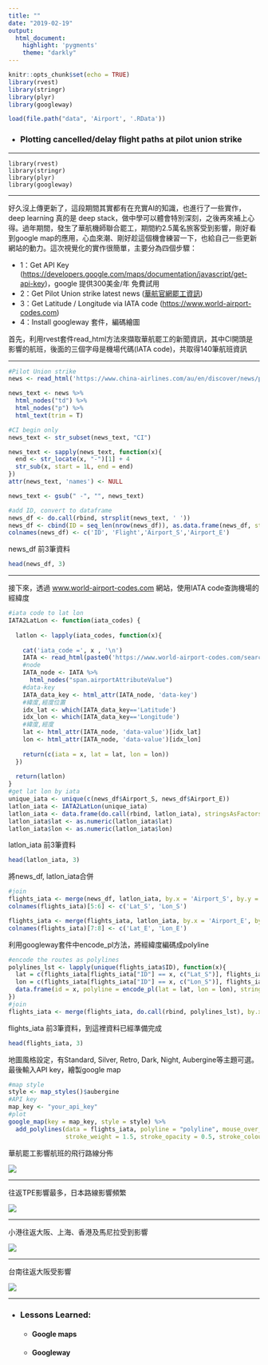 ```yaml
---
title: ""
date: "2019-02-19"
output: 
  html_document:
    highlight: 'pygments'
    theme: "darkly"
---
```


```r
knitr::opts_chunk$set(echo = TRUE)
library(rvest)
library(stringr)
library(plyr)
library(googleway)

load(file.path("data", 'Airport', '.RData'))
```

* ### Plotting cancelled/delay flight paths at pilot union strike

***

    library(rvest)
    library(stringr)
    library(plyr)
    library(googleway)
    
***

好久沒上傳更新了，這段期間其實都有在充實AI的知識，也進行了一些實作，deep learning 真的是 deep stack，做中學可以體會特別深刻，之後再來補上心得。過年期間，發生了華航機師聯合罷工，期間約2.5萬名旅客受到影響，剛好看到google map的應用，心血來潮、剛好趁這個機會練習一下，也給自己一些更新網站的動力。這次視覺化的實作很簡單，主要分為四個步驟：

  + 1：Get API Key (<a href='https://developers.google.com/maps/documentation/javascript/get-api-key' target="_blank">https://developers.google.com/maps/documentation/javascript/get-api-key</a>)，google 提供300美金/年 免費試用
  + 2：Get Pilot Union strike latest news (<a href='https://www.china-airlines.com/au/en/discover/news/press-release/announcement' target="_blank">華航官網罷工資訊</a>)
  + 3：Get Latitude / Longitude via IATA code (<a href='https://www.world-airport-codes.com' target="_blank">https://www.world-airport-codes.com</a>)
  + 4：Install googleway 套件，編碼繪圖

首先，利用rvest套件read_html方法來擷取華航罷工的新聞資訊，其中CI開頭是影響的航班，後面的三個字母是機場代碼(IATA code)，共取得140筆航班資訊

***

```r

#Pilot Union strike
news <- read_html('https://www.china-airlines.com/au/en/discover/news/press-release/announcement')

news_text <- news %>%
  html_nodes("td") %>%
  html_nodes("p") %>%
  html_text(trim = T)

#CI begin only
news_text <- str_subset(news_text, "CI")

news_text <- sapply(news_text, function(x){
  end <- str_locate(x, "-")[1] + 4
  str_sub(x, start = 1L, end = end)
})
attr(news_text, 'names') <- NULL

news_text <- gsub(" -", "", news_text)

#add ID, convert to dataframe
news_df <- do.call(rbind, strsplit(news_text, ' '))
news_df <- cbind(ID = seq_len(nrow(news_df)), as.data.frame(news_df, stringsAsFactors  =FALSE))
colnames(news_df) <- c('ID', 'Flight','Airport_S','Airport_E')
```

news_df 前3筆資料

```r
head(news_df, 3)
```
***

接下來，透過 <a href='https://www.world-airport-codes.com' target="_blank">www.world-airport-codes.com</a> 網站，使用IATA code查詢機場的經緯度

```r

#iata code to lat lon
IATA2LatLon <- function(iata_codes) {
  
  latlon <- lapply(iata_codes, function(x){
    
    cat('iata_code =', x , '\n')
    IATA <- read_html(paste0('https://www.world-airport-codes.com/search/?s=', x))
    #node
    IATA_node <- IATA %>%
      html_nodes("span.airportAttributeValue")
    #data-key
    IATA_data_key <- html_attr(IATA_node, 'data-key')
    #緯度,經度位置
    idx_lat <- which(IATA_data_key=='Latitude')
    idx_lon <- which(IATA_data_key=='Longitude')
    #緯度,經度
    lat <- html_attr(IATA_node, 'data-value')[idx_lat]
    lon <- html_attr(IATA_node, 'data-value')[idx_lon]
    
    return(c(iata = x, lat = lat, lon = lon))
  })
  
  return(latlon)
}
#get lat lon by iata
unique_iata <- unique(c(news_df$Airport_S, news_df$Airport_E))
latlon_iata <- IATA2LatLon(unique_iata)
latlon_iata <- data.frame(do.call(rbind, latlon_iata), stringsAsFactors = FALSE)
latlon_iata$lat <- as.numeric(latlon_iata$lat)
latlon_iata$lon <- as.numeric(latlon_iata$lon)
```

latlon_iata 前3筆資料

```r
head(latlon_iata, 3)
```

將news_df, latlon_iata合併

```r

#join
flights_iata <- merge(news_df, latlon_iata, by.x = 'Airport_S', by.y = 'iata')
colnames(flights_iata)[5:6] <- c('Lat_S', 'Lon_S')

flights_iata <- merge(flights_iata, latlon_iata, by.x = 'Airport_E', by.y = 'iata')
colnames(flights_iata)[7:8] <- c('Lat_E', 'Lon_E')
```

利用googleway套件中encode_pl方法，將經緯度編碼成polyline

```r
#encode the routes as polylines
polylines_lst <- lapply(unique(flights_iata$ID), function(x){
  lat = c(flights_iata[flights_iata["ID"] == x, c("Lat_S")], flights_iata[flights_iata["ID"] == x, c("Lat_E")])
  lon = c(flights_iata[flights_iata["ID"] == x, c("Lon_S")], flights_iata[flights_iata["ID"] == x, c("Lon_E")])
  data.frame(id = x, polyline = encode_pl(lat = lat, lon = lon), stringsAsFactors = FALSE)
})
#join
flights_iata <- merge(flights_iata, do.call(rbind, polylines_lst), by.x = 'ID', by.y = "id")
```

flights_iata 前3筆資料，到這裡資料已經準備完成 

```r
head(flights_iata, 3)
```

地圖風格設定，有Standard, Silver, Retro, Dark, Night, Aubergine等主題可選。最後輸入API key，繪製google map

```r
#map style
style <- map_styles()$aubergine
#API key
map_key <- "your_api_key"
#plot
google_map(key = map_key, style = style) %>%
  add_polylines(data = flights_iata, polyline = "polyline", mouse_over_group = "Airport_S",
                stroke_weight = 1.5, stroke_opacity = 0.5, stroke_colour = "#FF99FF")
```


華航罷工影響航班的飛行路線分佈

![](data/Airport/flight_1.png)

***

往返TPE影響最多，日本路線影響頻繁

![](data/Airport/flight_2.png)

***

小港往返大阪、上海、香港及馬尼拉受到影響

![](data/Airport/flight_3.png)

***

台南往返大阪受影響

![](data/Airport/flight_4.png)


***

* ### Lessons Learned:
    + #### Google maps
    + #### Googleway
